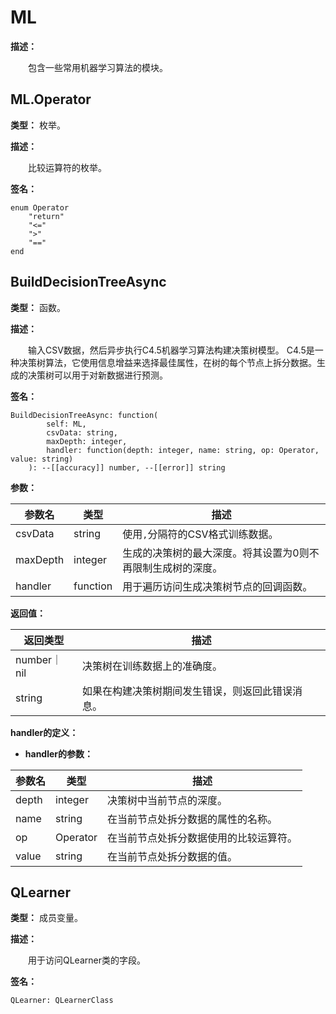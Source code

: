 
# ML

**描述：**

&emsp;&emsp;包含一些常用机器学习算法的模块。

## ML.Operator

**类型：** 枚举。

**描述：**

&emsp;&emsp;比较运算符的枚举。

**签名：**
```tl
enum Operator
	"return"
	"<="
	">"
	"=="
end
```

## BuildDecisionTreeAsync

**类型：** 函数。

**描述：**

&emsp;&emsp;输入CSV数据，然后异步执行C4.5机器学习算法构建决策树模型。
C4.5是一种决策树算法，它使用信息增益来选择最佳属性，在树的每个节点上拆分数据。生成的决策树可以用于对新数据进行预测。

**签名：**
```tl
BuildDecisionTreeAsync: function(
		self: ML,
		csvData: string,
		maxDepth: integer,
		handler: function(depth: integer, name: string, op: Operator, value: string)
	): --[[accuracy]] number, --[[error]] string
```

**参数：**

| 参数名 | 类型 | 描述 |
| --- | --- | --- |
| csvData | string | 使用`,`分隔符的CSV格式训练数据。 |
| maxDepth | integer | 生成的决策树的最大深度。将其设置为0则不再限制生成树的深度。 |
| handler | function | 用于遍历访问生成决策树节点的回调函数。 |

**返回值：**

| 返回类型 | 描述 |
| --- | --- |
| number｜nil | 决策树在训练数据上的准确度。 |
| string | 如果在构建决策树期间发生错误，则返回此错误消息。 |

**handler的定义：**


* **handler的参数：**

| 参数名 | 类型 | 描述 |
| --- | --- | --- |
| depth | integer | 决策树中当前节点的深度。 |
| name | string | 在当前节点处拆分数据的属性的名称。 |
| op | Operator | 在当前节点处拆分数据使用的比较运算符。 |
| value | string | 在当前节点处拆分数据的值。 |

## QLearner

**类型：** 成员变量。

**描述：**

&emsp;&emsp;用于访问QLearner类的字段。

**签名：**
```tl
QLearner: QLearnerClass
```